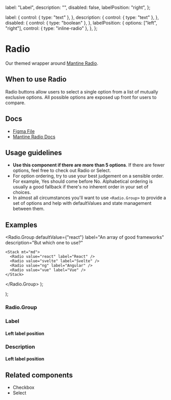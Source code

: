 
  label: "Label",
  description: "",
  disabled: false,
  labelPosition: "right",
};

  label: {
    control: { type: "text" },
  },
  description: {
    control: { type: "text" },
  },
  disabled: {
    control: { type: "boolean" },
  },
  labelPosition: {
    options: ["left", "right"],
    control: { type: "inline-radio" },
  },
};

<Meta of={RadioStories} />

# Radio

Our themed wrapper around [Mantine Radio](https://v6.mantine.dev/core/radio/).

## When to use Radio

Radio buttons allow users to select a single option from a list of mutually exclusive options. All possible options are exposed up front for users to compare.

## Docs

*   [Figma File](https://www.figma.com/file/7LCGPhkbJdrhdIaeiU1O9c/Input-%2F-Radio?type=design\&node-id=1-96\&mode=design\&t=yaNljw178EFJeU7k-0)
*   [Mantine Radio Docs](https://v6.mantine.dev/core/radio/)

## Usage guidelines

*   **Use this component if there are more than 5 options**. If there are fewer options, feel free to check out Radio or Select.
*   For option ordering, try to use your best judgement on a sensible order. For example, Yes should come before No. Alphabetical ordering is usually a good fallback if there's no inherent order in your set of choices.
*   In almost all circumstances you'll want to use `<Radio.Group>` to provide a set of options and help with defaultValues and state management between them.

## Examples


  <Radio.Group
    defaultValue={"react"}
    label="An array of good frameworks"
    description="But which one to use?"
  >
    <Stack mt="md">
      <Radio value="react" label="React" />
      <Radio value="svelte" label="Svelte" />
      <Radio value="ng" label="Angular" />
      <Radio value="vue" label="Vue" />
    </Stack>
  </Radio.Group>
);

  <Stack>
    <Radio {...args} label="Default radio" />
    <Radio {...args} label="Checked radio" defaultChecked />
    <Radio {...args} label="Disabled radio" disabled />
    <Radio {...args} label="Disabled checked radio" disabled defaultChecked />
  </Stack>
);


<Canvas>
  <Story of={RadioStories.Default_} />
</Canvas>

### Radio.Group


<Canvas>
  <Story of={RadioStories.RadioGroup_} />
</Canvas>

### Label


<Canvas>
  <Story of={RadioStories.Label_} />
</Canvas>

#### Left label position


<Canvas>
  <Story of={RadioStories.LabelLeftPosition} />
</Canvas>

### Description


<Canvas>
  <Story of={RadioStories.Description_} />
</Canvas>


#### Left label position

<Canvas>
  <Story of={RadioStories.DescriptionLeftPosition} />
</Canvas>

## Related components

*   Checkbox
*   Select
